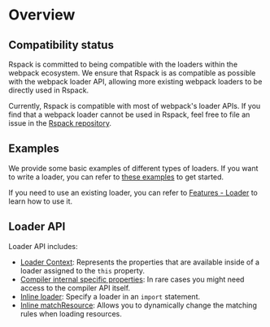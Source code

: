 # Overview

## Compatibility status

Rspack is committed to being compatible with the loaders within the webpack ecosystem. We ensure that Rspack is as compatible as possible with the webpack loader API, allowing more existing webpack loaders to be directly used in Rspack.

Currently, Rspack is compatible with most of webpack's loader APIs. If you find that a webpack loader cannot be used in Rspack, feel free to file an issue in the [Rspack repository](https://github.com/web-infra-dev/rspack).

## Examples

We provide some basic examples of different types of loaders. If you want to write a loader, you can refer to [these examples](./examples) to get started.

If you need to use an existing loader, you can refer to [Features - Loader](/guide/features/loader) to learn how to use it.

## Loader API

Loader API includes:

- [Loader Context](/api/loader-api/context): Represents the properties that are available inside of a loader assigned to the `this` property.
- [Compiler internal specific properties](/api/loader-api/rspack-specific-properties): In rare cases you might need access to the compiler API itself.
- [Inline loader](/api/loader-api/inline): Specify a loader in an `import` statement.
- [Inline matchResource](/api/loader-api/inline-match-resource): Allows you to dynamically change the matching rules when loading resources.
